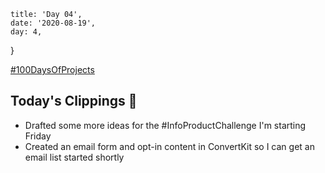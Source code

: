     title: 'Day 04',
    date: '2020-08-19',
    day: 4,
}

[#100DaysOfProjects](./)

## Today's Clippings 🍃

-   Drafted some more ideas for the #InfoProductChallenge I'm starting Friday
-   Created an email form and opt-in content in ConvertKit so I can get an email
    list started shortly
